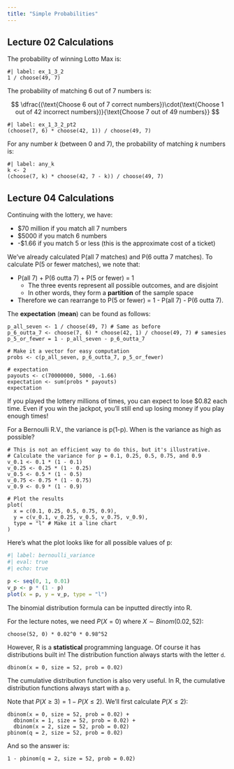```yaml
---
title: "Simple Probabilities"
---
```


## Lecture 02 Calculations

The probability of winning Lotto Max is:

```webr-r
#| label: ex_1_3_2
1 / choose(49, 7)
```

The probability of matching 6 out of 7 numbers is:

$$
\dfrac{(\text{Choose 6 out of 7 correct numbers})\cdot(\text{Choose 1 out of 42 incorrect numbers})}{\text{Choose 7 out of 49 numbers}}
$$

```webr-r
#| label: ex_1_3_2_pt2
(choose(7, 6) * choose(42, 1)) / choose(49, 7)
```

For any number $k$ (between 0 and 7), the probability of matching $k$ numbers is:

```webr-r
#| label: any_k
k <- 2
(choose(7, k) * choose(42, 7 - k)) / choose(49, 7)
```


## Lecture 04 Calculations

Continuing with the lottery, we have: 

- $70 million if you match all 7 numbers
- $5000 if you match 6 numbers
- -$1.66 if you match 5 or less (this is the approximate cost of a ticket)

We've already calculated P(all 7 matches) and P(6 outta 7 matches). To calculate P(5 or fewer matches), we note that:

- P(all 7) + P(6 outta 7) + P(5 or fewer) = 1 
  - The three events represent all possible outcomes, and are disjoint
  - In other words, they form a **partition** of the sample space
- Therefore we can rearrange to P(5 or fewer) = 1 - P(all 7) - P(6 outta 7).

The **expectation** (**mean**) can be found as follows:

```webr-r
p_all_seven <- 1 / choose(49, 7) # Same as before
p_6_outta_7 <- choose(7, 6) * choose(42, 1) / choose(49, 7) # samesies
p_5_or_fewer = 1 - p_all_seven - p_6_outta_7 

# Make it a vector for easy computation
probs <- c(p_all_seven, p_6_outta_7, p_5_or_fewer)

# expectation
payouts <- c(70000000, 5000, -1.66)
expectation <- sum(probs * payouts)
expectation
```

If you played the lottery millions of times, you can expect to lose \$0.82 each time. Even if you win the jackpot, you'll still end up losing money if you play enough times!


For a Bernoulli R.V., the variance is p(1-p). When is the variance as high as possible?

```webr-r
# This is not an efficient way to do this, but it's illustrative.
# Calculate the variance for p = 0.1, 0.25, 0.5, 0.75, and 0.9
v_0.1 <- 0.1 * (1 - 0.1)
v_0.25 <- 0.25 * (1 - 0.25)
v_0.5 <- 0.5 * (1 - 0.5)
v_0.75 <- 0.75 * (1 - 0.75)
v_0.9 <- 0.9 * (1 - 0.9)

# Plot the results
plot(
  x = c(0.1, 0.25, 0.5, 0.75, 0.9),
  y = c(v_0.1, v_0.25, v_0.5, v_0.75, v_0.9),
  type = "l" # Make it a line chart
)
```

Here's what the plot looks like for all possible values of p:

```r
#| label: bernoulli_variance
#| eval: true
#| echo: true

p <- seq(0, 1, 0.01)
v_p <- p * (1 - p)
plot(x = p, y = v_p, type = "l")
```


The binomial distribution formula can be inputted directly into R.

For the lecture notes, we need $P(X = 0)$ where $X \sim Binom(0.02, 52)$:

```webr-r
choose(52, 0) * 0.02^0 * 0.98^52
```

However, R is a **statistical** programming language. Of course it has distributions built in! The distribution function always starts with the letter `d`.

```webr-r
dbinom(x = 0, size = 52, prob = 0.02)
```

The cumulative distribution function is also very useful. In R, the cumulative distribution functions always start with a `p`.

Note that $P(X \ge 3) = 1 - P(X \le 2)$. We'll first calculate $P(X \le 2)$:

```webr-r
dbinom(x = 0, size = 52, prob = 0.02) +
  dbinom(x = 1, size = 52, prob = 0.02) + 
  dbinom(x = 2, size = 52, prob = 0.02)
pbinom(q = 2, size = 52, prob = 0.02)
```

And so the answer is:

```webr-r
1 - pbinom(q = 2, size = 52, prob = 0.02)
```
